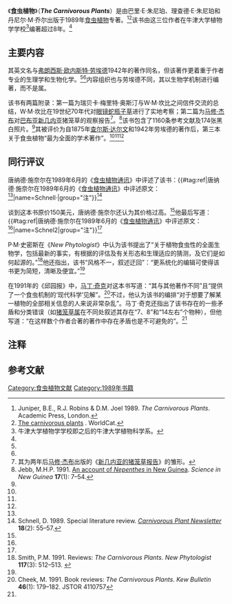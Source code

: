 {{noteTA
|G1=Carnivorous Plant
|T=zh-hans:《食虫植物》; zh-hant:《食蟲植物》;
}}
{{about|1989年巴里·E·朱尼珀、理查德·E·朱尼珀和丹尼尔·M·乔尔关于食虫植物的著作|1875年查尔斯·达尔文关于食虫植物的著作|食虫植物 (1875年书籍)|1942年弗朗西斯·欧内斯特·劳埃德关于食虫植物的著作|食虫植物 (1942年书籍)}}
<!--本条目根名称为“食虫植物 (1989年书籍)”-->
{{Infobox Book
| name          = 《食虫植物》
| title_orig    = 
| translator    = 
| image         = [[File:The_Carnivorous_Plants_(1989).jpg|220px]]
| image_caption = 封面所示[[伯威尔猪笼草|伯威尔猪笼草]]
| author        = 巴里·E·朱尼珀<br>理查德·E·朱尼珀<br>丹尼尔·M·乔尔
| illustrator   = 
| cover_artist  = 
| country       = 
| language      = [[英文|英文]]
| series        = 
| subject       = 
| genre         = 
| publisher     = Academic Press
| pub_date      = 1989年
| english_pub_date = 
| media_type    = 印制（精装）
| pages         = xii + 353
| isbn          = 0123921708
| oclc          = 20955562
| preceded_by   = 
| followed_by   = 
}}

《'''食虫植物'''》（'''''The Carnivorous Plants'''''）是由巴里·E·朱尼珀{{small|（Barrie E. Juniper）}}、理查德·E·朱尼珀{{small|（Richard J. Robins）}}和丹尼尔·M·乔尔{{small|（Daniel M. Joel）}}出版于1989年[[食虫植物|食虫植物]]专著。<ref name=JRJ1989>Juniper, B.E., R.J. Robins & D.M. Joel 1989. ''The Carnivorous Plants''. Academic Press, London.</ref><ref>[http://www.worldcat.org/title/carnivorous-plants/oclc/490279526?referer=di The carnivorous plants] {{Wayback|url=http://www.worldcat.org/title/carnivorous-plants/oclc/490279526?referer=di |date=20200201102927 }}. WorldCat.</ref>该书由这三位作者在牛津大学植物学学校<ref group="注">牛津大学植物学学校即之后的牛津大学植物科学系。</ref>编著超过8年。<ref name=JRJ1989 />

== 主要内容 ==
其英文名与[[弗朗西斯·欧内斯特·劳埃德|弗朗西斯·欧内斯特·劳埃德]]1942年的著作同名，但该著作更着重于作者专业的生理学和生物化学。<ref name=JRJ1989 /><ref name=Schnell />内容组织也与劳埃德不同，其以生物学机制进行编著，而不是属。

该书有两篇附录：第一篇为瑞贝卡·梅里特·奥斯汀{{small|（Rebecca Merritt Austin）}}与W·M·坎比{{small|（W. M. Canby）}}之间信件交流的总结，W·M·坎比在19世纪70年代对[[眼镜蛇瓶子草|眼镜蛇瓶子草]]{{small|（''Darlingtonia californica''）}}进行了实地考察；第二篇为[[马修·杰布|马修·杰布]]对[[巴布亚新几内亚|巴布亚新几内亚]]猪笼草的观察报告<ref group="注">其为两年后[[马修·杰布|马修·杰布]]出版的《[[新几内亚的猪笼草报告|新几内亚的猪笼草报告]]》的雏形。</ref>。<ref>Jebb, M.H.P. 1991. [[新几内亚的猪笼草报告|An account of ''Nepenthes'' in New Guinea]]. ''Science in New Guinea'' '''17'''(1): 7–54.</ref>该书包含了1160条参考文献及174张黑白照片。<ref name=Schnell />其被评价为自1875年[[查尔斯·达尔文|查尔斯·达尔文]]和1942年劳埃德的著作后，第三本关于食虫植物“最为全面的学术著作”。<ref name=JRJ1989 /><ref name=Schnell /><ref name=Smith />

== 同行评议 ==
唐纳德·施奈尔{{small|（Donald Schnell）}}在1989年6月的《[[食虫植物通讯|食虫植物通讯]]》中评述了该书：{{#tag:ref|唐纳德·施奈尔在1989年6月的《[[食虫植物通讯|食虫植物通讯]]》中评述原文：<ref name=Schnell />{{Cquote|Typeface is large and quite readable. Binding is of moderate quality (the boards of my copy came warped), and while the paper is not fully glazed, it is moderately heavy and reproduces the photowork well. [...] The authors certainly have their credentials in the area that is covered in most detail and best in the book: New concepts of anatomy, physiology, and biochemistry related to the carnivorphyte syndrome. [...] Unfortunately there are several errors of substance and omission, particularly in areas where the authors look into field botany, ecology, evolutions [''sic''] and plain "natural history".}}|name=Schnell·|group="注"}}<ref name=Schnell>Schnell, D. 1989. Special literature review. ''[[食虫植物通讯|Carnivorous Plant Newsletter]]'' '''18'''(2): 55–57.</ref>

{{Cquote|其字体较大，相当易读。其装帧质量中等（书面可弯曲），纸张非全光面，略重，照片印制效果良好。……作者在该书所述领域资历颇深：关于食虫植物综合群的解剖、生理及生化的新概念。……不幸的是，其中也有几处事实性错误和遗漏，尤其是涉及实地植物学、生态学、演化及平原“自然史”时。
}}

谈到这本书原价150美元，唐纳德·施奈尔还认为其价格过高。<ref name=Schnell />他最后写道：{{#tag:ref|唐纳德·施奈尔在1989年6月的《[[食虫植物通讯|食虫植物通讯]]》中评述原文：<ref name=Schnell />{{Cquote|I can recommend this book as an addition to the rather scant carnivorous plant book literature, with the caveats mentioned above. The authors do bring forth some new material (even older references missed by Lloyd) and some stimulating discussion and concepts. However, the work is not encyclopedic as many might hope it would be.}}|name=Schnel2|group="注"}}<ref name=Schnell />

{{Cquote|除了上述注意事项外，我可以一部稀少的食虫植物著作推荐这本书。作者提出一下新的材料（甚至是劳埃德都忽略了的旧来源）及一下启发性的讨论和概念。但该著作绝不是许多人所希望的百科全书。
}}

P·M·史密斯{{small|（P. M. Smith）}}在《''New Phytologist''》中认为该书提出了“关于植物食虫性的全面生物学，包括最新的事实，有根据的评估及有关形态和生理适应的猜测，及它们是如何起源的。”<ref name=Smith>Smith, P.M. 1991. Reviews: ''The Carnivorous Plants''. ''New Phytologist'' '''117'''(3): 512–513. {{DOI|10.1111/j.1469-8137.1991.tb00015.x}}</ref>他还指出，该书“风格不一，叙述迂回”：“更系统化的编辑可使得该书更为简短，清晰及便宜。”<ref name=Smith />

在1991年的《邱园报》{{small|（''Kew Bulletin''）}}中，[[马丁·奇克|马丁·奇克]]对这本书写道：“其与其他著作不同”且“提供了一个食虫机制的‘现代科学’见解”。<ref name=Cheek>Cheek, M. 1991. Book reviews: ''The Carnivorous Plants''. ''Kew Bulletin'' '''46'''(1): 179–182. JSTOR 4110757</ref>不过，他认为该书的编排“对于想要了解某一植物的全部相关信息的人来说非常杂乱”。马丁·奇克还指出了该书存在的一些矛盾和分类错误（如[[猪笼草属|猪笼草属]]在不同处叙述其存在“7、8”和“14左右”个物种），但他写道：“在这样数个作者合著的著作中存在矛盾也是不可避免的”。<ref name=Cheek />

== 注释 ==
{{reflist|group="注"|2}}

== 参考文献 ==
{{reflist|2}}

{{食虫植物专著}}

[[Category:食虫植物文献|Category:食虫植物文献]]
[[Category:1989年书籍|Category:1989年书籍]]